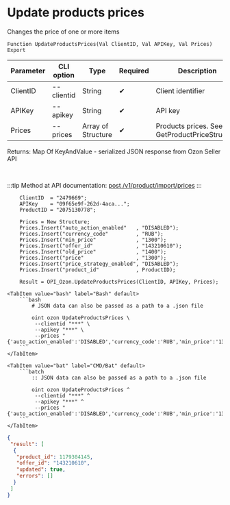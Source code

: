 ﻿---
sidebar_position: 5
description: Update products prices and other functions to work with Ozon in the Open Integration Package, a free open-source integration library for 1C:Enterprise 8, OneScript and CLI
keywords: [1C, 1С, 1С:Enterprise, 1С:Enterprise 8.3, API, Integration, Services, Exchange, OneScript, CLI, Ozon]
---


# Update products prices
 Changes the price of one or more items



`Function UpdateProductsPrices(Val ClientID, Val APIKey, Val Prices) Export`

  | Parameter | CLI option | Type | Required | Description |
  |-|-|-|-|-|
  | ClientID | --clientid | String | &#x2714; | Client identifier |
  | APIKey | --apikey | String | &#x2714; | API key |
  | Prices | --prices | Array of Structure | &#x2714; | Products prices. See GetProductPriceStructure |

  
  Returns:  Map Of KeyAndValue - serialized JSON response from Ozon Seller API

<br/>

:::tip
Method at API documentation: [post /v1/product/import/prices](https://docs.ozon.ru/api/seller/#operation/ProductAPI_ImportProductsPrices)
:::
<br/>



```bsl title="1C:Enterprise/OneScript code example"
    ClientID  = "2479669";
    APIKey    = "09f65e9f-262d-4aca...";
    ProductID = "2075130778";

    Prices = New Structure;
    Prices.Insert("auto_action_enabled"   , "DISABLED");
    Prices.Insert("currency_code"         , "RUB");
    Prices.Insert("min_price"             , "1300");
    Prices.Insert("offer_id"              , "143210610");
    Prices.Insert("old_price"             , "1400");
    Prices.Insert("price"                 , "1300");
    Prices.Insert("price_strategy_enabled", "DISABLED");
    Prices.Insert("product_id"            , ProductID);

    Result = OPI_Ozon.UpdateProductsPrices(ClientID, APIKey, Prices);
```
 

 <Tabs>
  
    <TabItem value="bash" label="Bash" default>
        ```bash
            # JSON data can also be passed as a path to a .json file
            
            oint ozon UpdateProductsPrices \
             --clientid "***" \
             --apikey "***" \
             --prices "{'auto_action_enabled':'DISABLED','currency_code':'RUB','min_price':'1300','offer_id':'143210610','old_price':'1400','price':'1300','price_strategy_enabled':'DISABLED','product_id':2132208094}"
        ```
    </TabItem>
  
    <TabItem value="bat" label="CMD/Bat" default>
        ```batch
            :: JSON data can also be passed as a path to a .json file
            
            oint ozon UpdateProductsPrices ^
             --clientid "***" ^
             --apikey "***" ^
             --prices "{'auto_action_enabled':'DISABLED','currency_code':'RUB','min_price':'1300','offer_id':'143210610','old_price':'1400','price':'1300','price_strategy_enabled':'DISABLED','product_id':2132208094}"
        ```
    </TabItem>
</Tabs>


```json title="Result"
{
 "result": [
  {
   "product_id": 1179304145,
   "offer_id": "143210610",
   "updated": true,
   "errors": []
  }
 ]
}
```
